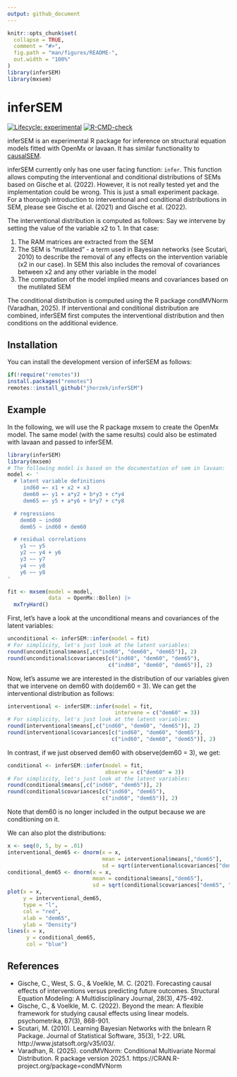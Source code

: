 ```yaml
---
output: github_document
---
```


<!-- README.md is generated from README.Rmd. Please edit that file -->

```r
knitr::opts_chunk$set(
  collapse = TRUE,
  comment = "#>",
  fig.path = "man/figures/README-",
  out.width = "100%"
)
library(inferSEM)
library(mxsem)
```

# inferSEM

<!-- badges: start -->
[![Lifecycle: experimental](https://img.shields.io/badge/lifecycle-experimental-orange.svg)](https://lifecycle.r-lib.org/articles/stages.html#experimental)
[![R-CMD-check](https://github.com/jhorzek/inferSEM/actions/workflows/R-CMD-check.yaml/badge.svg)](https://github.com/jhorzek/inferSEM/actions/workflows/R-CMD-check.yaml)
<!-- badges: end -->

inferSEM is an experimental R package for inference on structural equation models
fitted with OpenMx or lavaan. It has similar functionality to [causalSEM](https://github.com/christian-gische/causalSEM).

inferSEM currently only has one user facing function: `infer`. This function allows
computing the interventional and conditional distributions of SEMs based on Gische et al. (2022). 
However, it is not really tested yet and the implementation could be wrong. This is just a 
small experiment package. For a thorough introduction to interventional and 
conditional distributions in SEM, please see Gische et al. (2021) and Gische et al. (2022).

The interventional distribution is computed as follows: Say we intervene by setting
the value of the variable x2 to 1. In that case:

1. The RAM matrices are extracted from the SEM
2. The SEM is "mutilated" - a term used in Bayesian networks (see Scutari, 2010) to describe the removal
of any effects on the intervention variable (x2 in our case). In SEM this also includes 
the removal of covariances between x2 and any other variable in the model
3. The computation of the model implied means and covariances based on the mutilated SEM

The conditional distribution is computed using the R package condMVNorm (Varadhan, 2025). If interventional
and conditional distribution are combined, inferSEM first computes the interventional
distribution and then conditions on the additional evidence.

## Installation

You can install the development version of inferSEM as follows:

``` r
if(!require("remotes"))
install.packages("remotes")
remotes::install_github("jhorzek/inferSEM")
```

## Example

In the following, we will use the R package mxsem to create the OpenMx model. The
same model (with the same results) could also be estimated with lavaan and passed
to inferSEM.

```r
library(inferSEM)
library(mxsem)
# The following model is based on the documentation of sem in lavaan:
model <- ' 
  # latent variable definitions
     ind60 =~ x1 + x2 + x3
     dem60 =~ y1 + a*y2 + b*y3 + c*y4
     dem65 =~ y5 + a*y6 + b*y7 + c*y8

  # regressions
    dem60 ~ ind60
    dem65 ~ ind60 + dem60

  # residual correlations
    y1 ~~ y5
    y2 ~~ y4 + y6
    y3 ~~ y7
    y4 ~~ y8
    y6 ~~ y8
'

fit <- mxsem(model = model,
             data  = OpenMx::Bollen) |>
  mxTryHard()
```

First, let's have a look at the unconditional means and covariances of the latent
variables:
```r
unconditional <- inferSEM::infer(model = fit)
# For simplicity, let's just look at the latent variables:
round(unconditional$means[,c("ind60", "dem60", "dem65")], 2)
round(unconditional$covariances[c("ind60", "dem60", "dem65"),
                                c("ind60", "dem60", "dem65")], 2)
```

Now, let's assume we are interested in the distribution of our variables given
that we intervene on dem60 with do(dem60 = 3). We can get the interventional distribution
as follows:

```r
interventional <- inferSEM::infer(model = fit,
                                  intervene = c("dem60" = 3))
# For simplicity, let's just look at the latent variables:
round(interventional$means[,c("ind60", "dem60", "dem65")], 2)
round(interventional$covariances[c("ind60", "dem60", "dem65"),
                                 c("ind60", "dem60", "dem65")], 2)
```
In contrast, if we just observed dem60 with observe(dem60 = 3), we get:

```r
conditional <- inferSEM::infer(model = fit,
                               observe = c("dem60" = 3))
# For simplicity, let's just look at the latent variables:
round(conditional$means[,c("ind60", "dem65")], 2)
round(conditional$covariances[c("ind60", "dem65"),
                              c("ind60", "dem65")], 2)
```
Note that dem60 is no longer included in the output because we are conditioning on
it.

We can also plot the distributions:

```r
x <- seq(0, 5, by = .01)
interventional_dem65 <- dnorm(x = x,
                              mean = interventional$means[,"dem65"],
                              sd = sqrt(interventional$covariances["dem65", "dem65"]))
conditional_dem65 <- dnorm(x = x,
                           mean = conditional$means[,"dem65"],
                           sd = sqrt(conditional$covariances["dem65", "dem65"]))
plot(x = x, 
     y = interventional_dem65, 
     type = "l",
     col = "red",
     xlab = "dem65",
     ylab = "Density")
lines(x = x, 
      y = conditional_dem65,
      col = "blue")
```


## References

- Gische, C., West, S. G., & Voelkle, M. C. (2021). Forecasting causal effects
of interventions versus predicting future outcomes. Structural Equation Modeling:
A Multidisciplinary Journal, 28(3), 475-492.
- Gische, C., & Voelkle, M. C. (2022). Beyond the mean: A flexible framework for studying causal effects using linear models. psychometrika, 87(3), 868-901.
- Scutari, M. (2010). Learning Bayesian Networks with the bnlearn R Package. Journal of Statistical Software,
35(3), 1-22. URL http://www.jstatsoft.org/v35/i03/.
- Varadhan, R. (2025). condMVNorm: Conditional Multivariate Normal Distribution. R package version 2025.1. https://CRAN.R-project.org/package=condMVNorm
